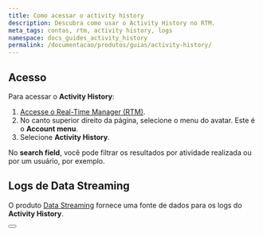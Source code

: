 ```yaml
---
title: Como acessar o activity history
description: Descubra como usar o Activity History no RTM.
meta_tags: contas, rtm, activity history, logs
namespace: docs_guides_activity_history
permalink: /documentacao/produtos/guias/activity-history/
---
```



## Acesso

Para acessar o **Activity History**:

1. [Accesse o Real-Time Manager (RTM)](https://manager.azion.com/).
2. No canto superior direito da página, selecione o menu do avatar. Este é o **Account menu**.
3. Selecione **Activity History**.

No **search field**, você pode filtrar os resultados por atividade realizada ou por um usuário, por exemplo.

## Logs de Data Streaming

O produto [Data Streaming](/pt-br/documentacao/produtos/data-streaming/) fornece uma fonte de dados para os logs do **Activity History**.

<Button href="/pt-br/documentacao/produtos/guias/como-usar-data-streaming/" text="como usar data streaming"></Button>
